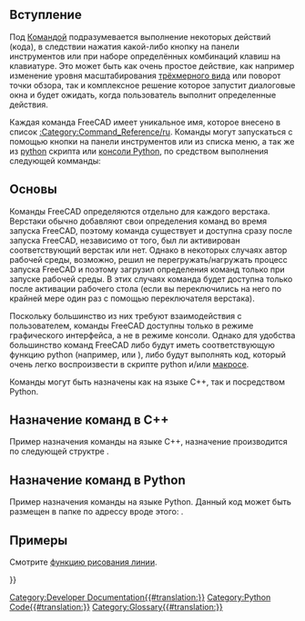 <languages/>
<span id="Introduction"></span>
==Вступление==

{{TOCright}}

Под [[Command/ru|Командой]] подразумевается выполнение некоторых действий (кода), в следствии нажатия какой-либо кнопку на панели инструментов или при наборе определённых комбинаций клавиш на клавиатуре. Это может быть как очень простое действие, как например изменение уровня масштабирования [[3D view/ru|трёхмерного вида]] или поворот точки обзора, так и комплексное решение которое запустит диалоговые окна и будет ожидать, когда пользователь выполнит определенные действия.

<div class="mw-translate-fuzzy">
Каждая команда FreeCAD имеет уникальное имя, которое внесено в список [[:Category:Command_Reference/ru|:Category:Command_Reference/ru]]. Команды могут запускаться с помощью кнопки на панели инструментов или из списка меню, а так же из [[python/ru|python]] скрипта или [[Python_console/ru|консоли Python]], по средством выполнения следующей комманды:
</div>

{{Code|code=
FreeCADGui.runCommand("my_Command_Name")
}}

<span id="Background"></span>
== Основы ==

Команды FreeCAD определяются отдельно для каждого верстака. Верстаки обычно добавляют свои определения команд во время запуска FreeCAD, поэтому команда существует и доступна сразу после запуска FreeCAD, независимо от того, был ли активирован соответствующий верстак или нет. Однако в некоторых случаях автор рабочей среды, возможно, решил не перегружать/нагружать процесс запуска FreeCAD и поэтому загрузил определения команд только при запуске рабочей среды. В этих случаях команда будет доступна только после активации рабочего стола (если вы переключились на него по крайней мере один раз с помощью переключателя верстака).

Поскольку большинство из них требуют взаимодействия с пользователем, команды FreeCAD доступны только в режиме графического интерфейса, а не в режиме консоли. Однако для удобства большинство команд FreeCAD либо будут иметь соответствующую функцию python (например, {{incode|Part.makeBox}} или {{incode|Draft.makeLine}}), либо будут выполнять код, который очень легко воспроизвести в скрипте python и/или [[macros/ru|макросе]].

Команды могут быть назначены как на языке C++, так и посредством Python.

<span id="Commands_defined_in_C++"></span>
== Назначение команд в C++ ==

Пример назначения команды на языке C++, назначение производится по следующей структре {{FileName|Mod/ModuleName/Gui/Command.cpp}}.

{{Code|lang=cpp|code=
DEF_STD_CMD_A(StdCmdMyCommand);

StdCmdMyCommand::StdCmdMyCommand()
  : Command("Std_My_Command")
{
    sGroup        = QT_TR_NOOP("File");
    sMenuText     = QT_TR_NOOP("My Command");
    sToolTipText  = QT_TR_NOOP("Runs my command in the active document");
    sWhatsThis    = "Std_MyCommand";
    sStatusTip    = QT_TR_NOOP("Runs my command in the active document");
    sPixmap       = "MyCommand.svg";
    sAccel        = "Ctrl+A";
}

void StdCmdExport::activated(int iMsg)
{
    // place here the code to be executed when the command is ran
}

bool StdCmdMyCommand::isActive(void)
{
    // here you have a chance to return true or false depending if your command must be shown as active or inactive (greyed).
}

// the command must be "registered" in FreeCAD's command system
CommandManager &rcCmdMgr = Application::Instance->commandManager();
rcCmdMgr.addCommand(new StdCmdMyCommand());
}}

<span id="Commands_defined_in_Python"></span>
== Назначение команд в Python ==

Пример назначения команды на языке Python. Данный код может быть размещен в папке по адрессу вроде этого: {{FileName|Mod/ModuleName/tools/commands.py}}.
{{Code|code=
from PySide.QtCore import QT_TRANSLATE_NOOP


class MyCommand:
    """Explanation of the command."""

    def __init__(self):
        """Initialize variables for the command that must exist at all times."""
        pass

    def GetResources(self):
        """Return a dictionary with data that will be used by the button or menu item."""
        return {'Pixmap': 'MyCommand.svg',
                'Accel': "Ctrl+A",
                'MenuText': QT_TRANSLATE_NOOP("My_Command", "My Command"),
                'ToolTip': QT_TRANSLATE_NOOP("My_Command", "Runs my command in the active document")}

    def Activated(self):
        """Run the following code when the command is activated (button press)."""
        print("Activated")

    def IsActive(self):
        """Return True when the command should be active or False when it should be disabled (greyed)."""
        return True

# The command must be "registered" with a unique name by calling its class.
FreeCADGui.addCommand('My_Command', MyCommand())
}}

<span id="Examples"></span>
== Примеры ==

Смотрите [[Line_drawing_function/ru|функцию рисования линии]].

<!-- Anything below this line must come after a closing translate tag -->
{{Powerdocnavi{{#translation:}}}}
[[Category:Developer Documentation{{#translation:}}]]
[[Category:Python Code{{#translation:}}]]
[[Category:Glossary{{#translation:}}]]